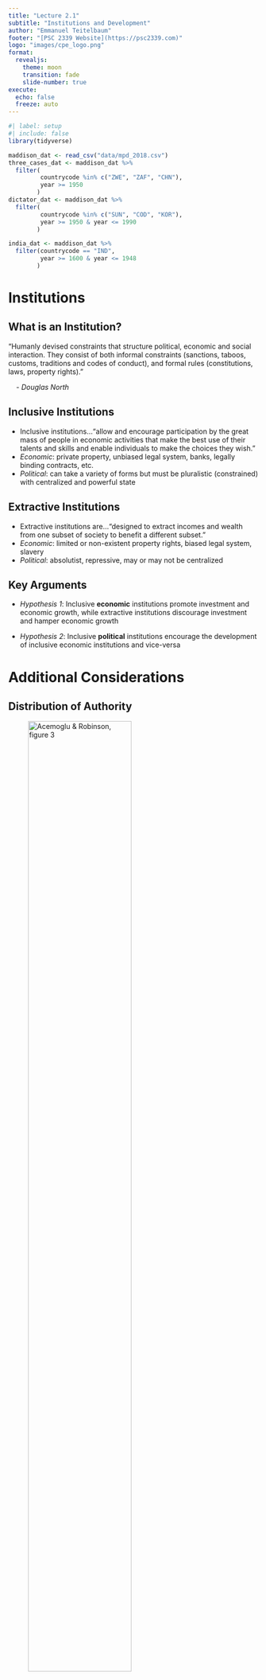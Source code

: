```yaml
---
title: "Lecture 2.1"
subtitle: "Institutions and Development"
author: "Emmanuel Teitelbaum"
footer: "[PSC 2339 Website](https://psc2339.com)"
logo: "images/cpe_logo.png"
format:
  revealjs:
    theme: moon
    transition: fade
    slide-number: true
execute:
  echo: false
  freeze: auto
---
```


```r
#| label: setup
#| include: false
library(tidyverse)

maddison_dat <- read_csv("data/mpd_2018.csv")
three_cases_dat <- maddison_dat %>%
  filter(
         countrycode %in% c("ZWE", "ZAF", "CHN"), 
         year >= 1950
        )  
dictator_dat <- maddison_dat %>%
  filter(
         countrycode %in% c("SUN", "COD", "KOR"), 
         year >= 1950 & year <= 1990
        )

india_dat <- maddison_dat %>%
  filter(countrycode == "IND", 
         year >= 1600 & year <= 1948 
        )
```

# Institutions

## What is an Institution?

"Humanly devised constraints that structure political, economic and
social interaction. They consist of both informal constraints
(sanctions, taboos, customs, traditions and codes of conduct), and
formal rules (constitutions, laws, property rights)."

    - *Douglas North*

## Inclusive Institutions

-   Inclusive institutions..."allow and encourage participation by the
    great mass of people in economic activities that make the best use
    of their talents and skills and enable individuals to make the
    choices they wish."
-   *Economic*: private property, unbiased legal system, banks, legally
    binding contracts, etc.
-   *Political*: can take a variety of forms but must be pluralistic
    (constrained) with centralized and powerful state

## Extractive Institutions

-   Extractive institutions are..."designed to extract incomes and
    wealth from one subset of society to benefit a different subset."
-   *Economic*: limited or non-existent property rights, biased legal
    system, slavery
-   *Political*: absolutist, repressive, may or may not be centralized

## Key Arguments

-   *Hypothesis 1*: Inclusive **economic** institutions promote
    investment and economic growth, while extractive institutions
    discourage investment and hamper economic growth

-   *Hypothesis 2*: Inclusive **political** institutions encourage the
    development of inclusive economic institutions and vice-versa

# Additional Considerations

## Distribution of Authority

![Acemoglu & Robinson, figure 3](images/AR_fig3.png){width="70%"}

::: notes
-   Institutional change/progress depends on distributed authority
-   Pulls power away from monarch/dictator
-   Broad coalitions counter narrow interests
:::

## Persistence and Change

-   Why do extractive institutions persist?
    -   Industrial progress threatens the interests of dictators and
        other elites
    -   Polany's "double movement"
    -   Schumpeter's theory of "creative destruction"
-   When do institutions change?
    -   Critical junctures (and small differences)
    -   e.g. disease $\rightarrow$ shift in labor market dynamics
    -   Revolution gives a group new power

::: notes
-   A&R give the example of bubonic plague leading to shift in labor
    market dynamics
    -   Maybe something similar is going on with COVID?
-   Revolution leads to assertion of power for one class or another
    -   Glorious Revolution lead to permanent assertion of power of
        parliament over the crown
    -   French revolution led to greater power for lower classes,
        established constitution that limited power of the monarchy
    -   Other examples?
:::

## Reversal of Fortunes

-   Extractive institutions make a region wealthy in one period, but
    poor in the next
-   Examples?

::: notes
slavery; the encomienda system (forced labor); child labor
:::

# Comparisons and Cases

## North Korea vs. South Korea

![North Korea nighttime lights](images/nkorea_at_night.png)

## The United States vs. Mexico

![Nogales Sonora (left), Nogales Arizona (right) in
2021](images/nogales.jpg)

## Other Cases

![Acemoglu & Robinson, figure 4](images/AR_fig4.png){width="70%"}

## Zimbabwe, South Africa & China

```r
#| fig-cap: "Source: Maddison Project Database, version 2018." 

three_cases_gdp <- ggplot(three_cases_dat, aes(x = year, y = rgdpnapc, color = country)) +
  geom_line(linewidth = 1) +
  labs(x = NULL, y = "GDP per capita (2011 US$)", 
       title = "Economic performance of three dictatorships (1950-2016)\n") +
  scale_color_brewer(palette = "Dark2", name = "Country") +
  theme_minimal() 

three_cases_gdp
```

::: notes
Discuss in this order: Zimbabwe, South Africa and China Use China to
transition to growth under dictatorship

If things are going fast, do small groups; have each choose on case for
discussion.
:::

# Growth Under Dictators

## Some Famous Dictators

::: {layout-ncol="3"}
![Mobutu Sese Seko](images/mobutu.png)

![Park Chung Hee](images/park_chung_hee.png)

![Nikita Khrushchev](images/khrushchev.png)
:::

::: notes
All three are dictators; did their countries grow at the same rate under
their leadership?
:::

## Growth Under Famous Dictators

```r
#| fig-cap: "Source: Maddison Project Database, version 2018." 

dictator_gdp <- ggplot(dictator_dat, aes(x = year, y = rgdpnapc, color = country)) +
  geom_line(linewidth = 1) +
  labs(x = NULL, y = "GDP per capita (2011 US$)", 
       title = "Economic performance of three dictatorships (1950-1990)\n") +
  scale_color_brewer(palette = "Dark2", name = "Country") +
  theme_minimal() 

dictator_gdp
```

::: notes
How do we explain variation in growth rates under repressive regimes?

DRC is purely extractive; USSR directs resources towards productive
sectors; while South Korea (and China) adopt inclusive political
institutions
:::

## Growth Under Repressive Regimes

-   Growth under extractive institutions is possible
    -   When elite funnel resources to high productivity areas
    -   When authoritarian regimes permit inclusive economic
        institutions
-   But this growth is inherently *limited*
    -   Lack of incentives for innovation and production
    -   Resistance to creative destruction
    -   Infighting among the elite

# Remaining Challenges

## The United States

![National Memorial for Peace and Justice](images/peace-justice.jpg)

## The United Kingdom

![Girls rolling roads in India, 1930](images/child_labor.jpg)

## Economic Impact of Colonialism

```r
#| fig-cap: "Source: Maddison Project Database, version 2018." 
india_gdp <- ggplot(india_dat, aes(x = year, y = rgdpnapc, color = country)) +
  geom_line(linewidth = 1) +
  labs(x = NULL, y = "GDP per capita (2011 US$)", 
       title = "India's GDP (1600-1948)\n") +
  scale_color_brewer(palette = "Dark2", name = "Country") +
  theme_minimal() 

india_gdp
```

::: notes
-   India's fortunes as a global power declined under the British
-   India had the world's leading economy until the 18th century
-   India's share of the global economy feel from 24% of global GDP to
    around 4% when the British left
-   India saw a decline under the British until the middle of the 19th
    century, at which point it began to grow again, but the growth was
    uneven and steady upward growth only resumed after the British left
-   India's economy stagnated because the British extracted raw
    materials and sold finished products (mainly textiles and garments)
    back to India as a captive market
-   The British eenacted laws that prevented Indian industry from
    competing with British imports, killing India's textile sector,
    which it had a huge comparative advantage in before the British
    arrived
-   There are some caveats:
    -   Although its GDP was lower, India grew at a faster pace under
        the British than under the Mughals
    -   Mughals were also pretty brutal as far as rulers go and hoarded
        most of India's wealth
    -   The Mughal empire was already on the decline when the British
        came
-   However the fact remains that the British adoped and heavily relied
    upon extractive institutions to transfer wealth back to Britain
:::

## Endogeneity

-   A relationship is "endogenous" when the direction of causality is
    unclear
-   A&R hypothesize that inclusive institutions drive development
-   But could inclusive institutions be the result of development?
-   Or could there be a third factor driving both?
    -   What are some possibilities?

## Exercise

-   Write two or three sentences on what you found convincing about
    A&R's theory
-   Write two or three sentences on what you found problematic
-   Discuss with a neighbor
